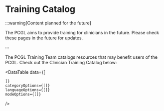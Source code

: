 # Training Catalog

:::warning[Content planned for the future]

The PCGL aims to provide training for clinicians in the future. Please check these pages in the future for updates.

:::

The PCGL Training Team catalogs resources that may benefit users of the PCGL. Check out the Clinician Training Catalog below:

<DataTable 
    data={[

    ]}
    categoryOptions={[]}
    languageOptions={[]}
    modeOptions={[]}
/>